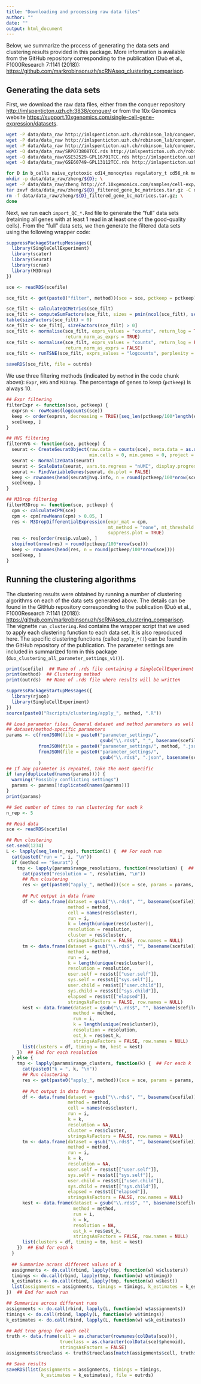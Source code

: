 ```yaml
---
title: "Downloading and processing raw data files"
author: ""
date: ""
output: html_document
---
```


Below, we summarize the process of generating the data sets and clustering results provided in this package. More information is available from the GitHub repository corresponding to the publication (Duò et al., F1000Research 7:1141 (2018)): [https://github.com/markrobinsonuzh/scRNAseq_clustering_comparison](https://github.com/markrobinsonuzh/scRNAseq_clustering_comparison).

## Generating the data sets 

First, we download the raw data files, either from the conquer repository [http://imlspenticton.uzh.ch:3838/conquer/](http://imlspenticton.uzh.ch:3838/conquer/) or from the 10x Genomics website [https://support.10xgenomics.com/single-cell-gene-expression/datasets](https://support.10xgenomics.com/single-cell-gene-expression/datasets).

```bash
wget -P data/data_raw http://imlspenticton.uzh.ch/robinson_lab/conquer/data-mae/GSE60749-GPL13112.rds
wget -P data/data_raw http://imlspenticton.uzh.ch/robinson_lab/conquer/data-mae/GSE52529-GPL16791.rds
wget -P data/data_raw http://imlspenticton.uzh.ch/robinson_lab/conquer/data-mae/SRP073808.rds
wget -O data/data_raw/SRP073808TCC.rds http://imlspenticton.uzh.ch/robinson_lab/conquer/data-tcc/SRP073808.rds
wget -O data/data_raw/GSE52529-GPL16791TCC.rds http://imlspenticton.uzh.ch/robinson_lab/conquer/data-tcc/GSE52529-GPL16791.rds
wget -O data/data_raw/GSE60749-GPL13112TCC.rds http://imlspenticton.uzh.ch/robinson_lab/conquer/data-tcc/GSE60749-GPL13112.rds

for D in b_cells naive_cytotoxic cd14_monocytes regulatory_t cd56_nk memory_t cd4_t_helper naive_t; do \
mkdir -p data/data_raw/zheng/${D}; \
wget -P data/data_raw/zheng http://cf.10xgenomics.com/samples/cell-exp/1.1.0/${D}/${D}_filtered_gene_bc_matrices.tar.gz; \
tar zxvf data/data_raw/zheng/${D}_filtered_gene_bc_matrices.tar.gz -C data/data_raw/zheng/${D}; \
rm -f data/data_raw/zheng/${D}_filtered_gene_bc_matrices.tar.gz; \
done

```

Next, we run each `import_QC_*.Rmd` file to generate the "full" data sets (retaining all genes with at least 1 read in at least one of the good-quality cells). From the "full" data sets, we then generate the filtered data sets using the following wrapper code:

```r
suppressPackageStartupMessages({
  library(SingleCellExperiment)
  library(scater)
  library(Seurat)
  library(scran)
  library(M3Drop)
})

sce <- readRDS(scefile)

sce_filt <- get(paste0("filter", method))(sce = sce, pctkeep = pctkeep)

sce_filt <- calculateQCMetrics(sce_filt)
sce_filt <- computeSumFactors(sce_filt, sizes = pmin(ncol(sce_filt), seq(20, 120, 20)), min.mean = 0.5)
table(sizeFactors(sce_filt) < 0)
sce_filt <- sce_filt[, sizeFactors(sce_filt) > 0]
sce_filt <- normalise(sce_filt, exprs_values = "counts", return_log = TRUE, 
                      return_norm_as_exprs = TRUE)
sce_filt <- normalise(sce_filt, exprs_values = "counts", return_log = FALSE, 
                      return_norm_as_exprs = FALSE)
sce_filt <- runTSNE(sce_filt, exprs_values = "logcounts", perplexity = 10)

saveRDS(sce_filt, file = outrds)
```

We use three filtering methods (indicated by `method` in the code chunk above): `Expr`, `HVG` and `M3Drop`. The percentage of genes to keep (`pctkeep`) is always 10.

```r
## Expr filtering
filterExpr <- function(sce, pctkeep) {
  exprsn <- rowMeans(logcounts(sce))
  keep <- order(exprsn, decreasing = TRUE)[seq_len(pctkeep/100*length(exprsn))]
  sce[keep, ]
}

## HVG filtering
filterHVG <- function(sce, pctkeep) {
  seurat <- CreateSeuratObject(raw.data = counts(sce), meta.data = as.data.frame(colData(sce)),
                               min.cells = 0, min.genes = 0, project = "scRNAseq")
  seurat <- NormalizeData(seurat)
  seurat <- ScaleData(seurat, vars.to.regress = "nUMI", display.progress = FALSE)
  seurat <- FindVariableGenes(seurat, do.plot = FALSE)
  keep <- rownames(head(seurat@hvg.info, n = round(pctkeep/100*nrow(sce))))
  sce[keep, ]
}

## M3Drop filtering
filterM3Drop <- function(sce, pctkeep) {
  cpm <- calculateCPM(sce)
  cpm <- cpm[rowMeans(cpm) > 0.05, ]
  res <- M3DropDifferentialExpression(expr_mat = cpm, 
                                      mt_method = "none", mt_threshold = 1, 
                                      suppress.plot = TRUE)
  res <- res[order(res$p.value), ]
  stopifnot(nrow(res) > round(pctkeep/100*nrow(sce)))
  keep <- rownames(head(res, n = round(pctkeep/100*nrow(sce))))
  sce[keep, ]
}
```

## Running the clustering algorithms

The clustering results were obtained by running a number of clustering algorithms on each of the data sets generated above. The details can be found in the GitHub repository corresponding to the publication (Duò et al., F1000Research 7:1141 (2018)): [https://github.com/markrobinsonuzh/scRNAseq_clustering_comparison](https://github.com/markrobinsonuzh/scRNAseq_clustering_comparison). The vignette `run_clustering.Rmd` contains the wrapper script that we used to apply each clustering function to each data set. It is also reproduced here. The specific clustering functions (called `apply_*()`) can be found in the GitHub repository of the publication. The parameter settings are included in summarized form in this package (`duo_clustering_all_parameter_settings_v1()`). 

```r
print(scefile)  ## Name of .rds file containing a SingleCellExperiment object
print(method)  ## Clustering method
print(outrds)  ## Name of .rds file where results will be written

suppressPackageStartupMessages({
  library(rjson)
  library(SingleCellExperiment)
})
source(paste0("Rscripts/clustering/apply_", method, ".R"))

## Load parameter files. General dataset and method parameters as well as
## dataset/method-specific parameters
params <- c(fromJSON(file = paste0("parameter_settings/", 
                                   gsub("\\.rds$", "_", basename(scefile)), method, ".json")),
            fromJSON(file = paste0("parameter_settings/", method, ".json")), 
            fromJSON(file = paste0("parameter_settings/", 
                                   gsub("\\.rds$", ".json", basename(scefile))))
            )
## If any parameter is repeated, take the most specific
if (any(duplicated(names(params)))) {
  warning("Possibly conflicting settings")
  params <- params[!duplicated(names(params))]
}
print(params)

## Set number of times to run clustering for each k
n_rep <- 5

## Read data
sce <- readRDS(scefile)

## Run clustering
set.seed(1234)
L <- lapply(seq_len(n_rep), function(i) {  ## For each run
  cat(paste0("run = ", i, "\n"))
  if (method == "Seurat") {
    tmp <- lapply(params$range_resolutions, function(resolution) {  ## For each resolution
      cat(paste0("resolution = ", resolution, "\n"))
      ## Run clustering
      res <- get(paste0("apply_", method))(sce = sce, params = params, resolution = resolution)
      
      ## Put output in data frame
      df <- data.frame(dataset = gsub("\\.rds$", "", basename(scefile)), 
                       method = method, 
                       cell = names(res$cluster),
                       run = i,
                       k = length(unique(res$cluster)),
                       resolution = resolution,
                       cluster = res$cluster,
                       stringsAsFactors = FALSE, row.names = NULL)
      tm <- data.frame(dataset = gsub("\\.rds$", "", basename(scefile)), 
                       method = method,
                       run = i, 
                       k = length(unique(res$cluster)),
                       resolution = resolution,
                       user.self = res$st[["user.self"]],
                       sys.self = res$st[["sys.self"]],
                       user.child = res$st[["user.child"]],
                       sys.child = res$st[["sys.child"]],
                       elapsed = res$st[["elapsed"]],
                       stringsAsFactors = FALSE, row.names = NULL)
      kest <- data.frame(dataset = gsub("\\.rds$", "", basename(scefile)), 
                         method = method,
                         run = i, 
                         k = length(unique(res$cluster)),
                         resolution = resolution,
                         est_k = res$est_k,
                         stringsAsFactors = FALSE, row.names = NULL)
      list(clusters = df, timing = tm, kest = kest)
    })  ## End for each resolution
  } else {
    tmp <- lapply(params$range_clusters, function(k) {  ## For each k
      cat(paste0("k = ", k, "\n"))
      ## Run clustering
      res <- get(paste0("apply_", method))(sce = sce, params = params, k = k)
      
      ## Put output in data frame
      df <- data.frame(dataset = gsub("\\.rds$", "", basename(scefile)), 
                       method = method, 
                       cell = names(res$cluster),
                       run = i,
                       k = k,
                       resolution = NA,
                       cluster = res$cluster,
                       stringsAsFactors = FALSE, row.names = NULL)
      tm <- data.frame(dataset = gsub("\\.rds$", "", basename(scefile)), 
                       method = method,
                       run = i, 
                       k = k,
                       resolution = NA,
                       user.self = res$st[["user.self"]],
                       sys.self = res$st[["sys.self"]],
                       user.child = res$st[["user.child"]],
                       sys.child = res$st[["sys.child"]],
                       elapsed = res$st[["elapsed"]],
                       stringsAsFactors = FALSE, row.names = NULL)
      kest <- data.frame(dataset = gsub("\\.rds$", "", basename(scefile)), 
                         method = method,
                         run = i, 
                         k = k,
                         resolution = NA,
                         est_k = res$est_k,
                         stringsAsFactors = FALSE, row.names = NULL)
      list(clusters = df, timing = tm, kest = kest)
    })  ## End for each k
  }
  
  ## Summarize across different values of k
  assignments <- do.call(rbind, lapply(tmp, function(w) w$clusters))
  timings <- do.call(rbind, lapply(tmp, function(w) w$timing))
  k_estimates <- do.call(rbind, lapply(tmp, function(w) w$kest))
  list(assignments = assignments, timings = timings, k_estimates = k_estimates)
})  ## End for each run

## Summarize across different runs
assignments <- do.call(rbind, lapply(L, function(w) w$assignments))
timings <- do.call(rbind, lapply(L, function(w) w$timings))
k_estimates <- do.call(rbind, lapply(L, function(w) w$k_estimates))

## Add true group for each cell
truth <- data.frame(cell = as.character(rownames(colData(sce))),
                    trueclass = as.character(colData(sce)$phenoid),
                    stringsAsFactors = FALSE)
assignments$trueclass <- truth$trueclass[match(assignments$cell, truth$cell)]

## Save results
saveRDS(list(assignments = assignments, timings = timings,
             k_estimates = k_estimates), file = outrds)
```


